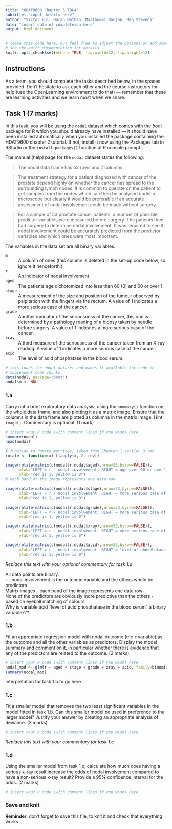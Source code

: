 ---
title: "HDAT9600 Chapter 5 TBLA"
subtitle: "input details here"
author: "Victor Hui, Haran Nathan, Maathumai Ranjan, Meg Stevens"
date: "insert date of completeion here"
output: html_document
---

```{r setup, include=FALSE}
# leave this code here, but feel free to adjust the options or add some more
# see the knitr documentation for details
knitr::opts_chunk$set(echo = TRUE, fig.width=12, fig.height=12)
```

## Instructions

As a team, you should complete the tasks described below, in the spaces provided. Don't hesitate to ask each other and the course instructors for help (use the OpenLearning environment to do that) --- remember that these are learning activities and we learn most when we share.

## Task 1 (7 marks)

In this task, you will be using the `nodal` dataset which comes with the _boot_ package for R which you should already have installed --- it should have been installed automatically when you installed the package containing the HDAT9600 chapter 2 tutorial. If not, install it now using the Packages tab in RStudio or the `install.packages()` function at R console prompt.

The manual (help) page for the `nodal` dataset states the following:

> The nodal data frame has 53 rows and 7 columns.

> The treatment strategy for a patient diagnosed with cancer of the prostate depend highly on whether the cancer has spread to the surrounding lymph nodes. It is common to operate on the patient to get samples from the nodes which can then be analysed under a microscope but clearly it would be preferable if an accurate assessment of nodal involvement could be made without surgery.

> For a sample of 53 prostate cancer patients, a number of possible predictor variables were measured before surgery. The patients then had surgery to determine nodal involvement. It was required to see if nodal involvement could be accurately predicted from the predictor variables and which ones were most important.

The variables in the data set are all binary variables:

`m`
: A column of ones (this column is deleted in the set-up code below, so ignore it henceforth.)

`r`
: An indicator of nodal involvement.

`aged`
: The patients age dichotomized into less than 60 (0) and 60 or over 1.

`stage`
: A measurement of the size and position of the tumour observed by palpitation with the fingers via the rectum. A value of 1 indicates a more serious case of the cancer.

`grade`
: Another indicator of the seriousness of the cancer, this one is determined by a pathology reading of a biopsy taken by needle before surgery. A value of 1 indicates a more serious case of the cancer.

`xray`
: A third measure of the seriousness of the cancer taken from an X-ray reading. A value of 1 indicates a more serious case of the cancer.

`acid`
: The level of acid phosphatase in the blood serum.

```{r task-1-setup}
# this loads the nodal dataset and makes it available for code in 
# subsequent code chunks.
data(nodal, package="boot")
nodal$m <- NULL
```

### 1.a

Carry out a brief exploratory data analysis, using the `summary()` function on the whole data frame, and also plotting it as a matrix image. Ensure that the columns in the data frame are plotted as columns in the matrix image. Hint: `image()`. Commentary is optional. (1 mark)

```{r task-1-a}
# insert your R code (with comment lines if you wish) here
summary(nodal)
head(nodal)

# function to rotate matrices, taken from Chapter 1 section_3.rmd
rotate <- function(x) t(apply(x, 2, rev))

image(rotate(matrix(c(nodal$r,nodal$aged),nrow=53,byrow=FALSE)),
      xlab="LEFT = r - nodal involvement, RIGHT = age over 60 or over",
      ylab="red is 1, yellow is 0")
# each band of the image represents one data row

image(rotate(matrix(c(nodal$r,nodal$stage),nrow=53,byrow=FALSE)),
      xlab="LEFT = r - nodal involvement, RIGHT = more serious case of cancer by digital palpation stage",
      ylab="red is 1, yellow is 0")

image(rotate(matrix(c(nodal$r,nodal$grade),nrow=53,byrow=FALSE)),
      xlab="LEFT = r - nodal involvement, RIGHT = more serious case of cancer by biopsy result",
      ylab="red is 1, yellow is 0")

image(rotate(matrix(c(nodal$r,nodal$xray),nrow=53,byrow=FALSE)),
      xlab="LEFT = r - nodal involvement, RIGHT = more serious case of cancer by x-ray result",
      ylab="red is 1, yellow is 0")

image(rotate(matrix(c(nodal$r,nodal$acid),nrow=53,byrow=FALSE)),
      xlab="LEFT = r - nodal involvement, RIGHT = level of phosphatase in blood serum",
      ylab="red is 1, yellow is 0")

```

_Replace this text with your optional commentary for task 1.a_

All data points are binary.<br>
r - nodal involvement is the outcome variable and the others would be predictors<br>
Matrix images - each band of the image represents one data row<br>
None of the predictors are obviously more predictive than the others - based on eyeball matching of colours<br>
Why is variable acid "level of acid phosphatase in the blood serum" a binary variable???


### 1.b

Fit an appropriate regression model with nodal outcome (the `r` variable) as the outcome and all the other variables as predictors. Display the model summary and comment on it, in particular whether there is evidence that any of the predictors are related to the outcome. (2 marks)

```{r task-1-b}
# insert your R code (with comment lines if you wish) here
nodal_mod <- glm(r ~ aged + stage + grade + xray + acid, family=binomial, data=nodal)
summary(nodal_mod)

```
Interpretation for task 1.b to go here

### 1.c

Fit a smaller model that removes the two least significant variables in the model fitted in task 1.b. Can this smaller model be used in preference to the larger model? Justify your answer by creating an appropriate analysis of deviance. (2 marks)


```{r task-1-c}
# insert your R code (with comment lines if you wish) here

```

_Replace this text with your commentary for task 1.c_

### 1.d

Using the smaller model from task 1.c, calculate how much does having a serious x-ray result increase the odds of nodal involvement compared to have a non-serious x-ray result? Provide a 95% confidence interval for the odds. (2 marks)

```{r task-1-d}
# insert your R code (with comment lines if you wish) here

```


### Save and knit

**Reminder**: don't forget to save this file, to knit it and check that everything works.
